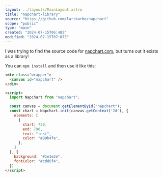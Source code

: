 ```yaml
---
layout: ../layouts/MainLayout.astro
title: "napchart-library"
source: "https://github.com/larskarbo/napchart"
scope: "public"
type: "main"
created: "2024-07-15T06:48Z"
modified: "2024-07-15T07:07Z"
---
```


I was trying to find the source code for [napchart.com](napchart.com), but turns out it exists as a library!

You can `npm install` and then use it like this:
```html
<div class="wrapper">
  <canvas id="napchart" />
</div>

<script>
  import Napchart from "napchart";

  const canvas = document.getElementById("napchart");
  const chart = Napchart.init(canvas.getContext('2d'), {
    elements: [
      {
        start: 720,
        end: 790,
        text: "test",
        color: "#89b4fa",
      },
    ]
  }, {
    background: "#1e1e2e",
    fontColor: "#cdd6f4",
  })
</script>
```